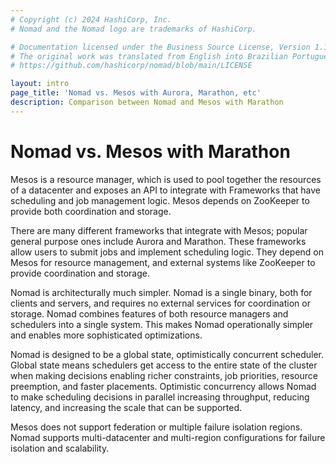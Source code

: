 ```yaml
---
# Copyright (c) 2024 HashiCorp, Inc.
# Nomad and the Nomad logo are trademarks of HashiCorp.

# Documentation licensed under the Business Source License, Version 1.1.
# The original work was translated from English into Brazilian Portuguese.
# https://github.com/hashicorp/nomad/blob/main/LICENSE

layout: intro
page_title: 'Nomad vs. Mesos with Aurora, Marathon, etc'
description: Comparison between Nomad and Mesos with Marathon
---
```


# Nomad vs. Mesos with Marathon

Mesos is a resource manager, which is used to pool together the
resources of a datacenter and exposes an API to integrate with
Frameworks that have scheduling and job management logic. Mesos
depends on ZooKeeper to provide both coordination and storage.

There are many different frameworks that integrate with Mesos;
popular general purpose ones include Aurora and Marathon.
These frameworks allow users to submit jobs and implement scheduling
logic. They depend on Mesos for resource management, and external
systems like ZooKeeper to provide coordination and storage.

Nomad is architecturally much simpler. Nomad is a single binary, both for clients
and servers, and requires no external services for coordination or storage.
Nomad combines features of both resource managers and schedulers into a single system.
This makes Nomad operationally simpler and enables more sophisticated
optimizations.

Nomad is designed to be a global state, optimistically concurrent scheduler.
Global state means schedulers get access to the entire state of the cluster when
making decisions enabling richer constraints, job priorities, resource preemption,
and faster placements. Optimistic concurrency allows Nomad to make scheduling
decisions in parallel increasing throughput, reducing latency, and increasing
the scale that can be supported.

Mesos does not support federation or multiple failure isolation regions.
Nomad supports multi-datacenter and multi-region configurations for failure
isolation and scalability.
